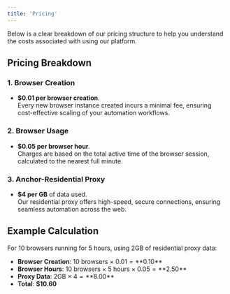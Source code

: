 ```yaml
---
title: 'Pricing'
---
```



Below is a clear breakdown of our pricing structure to help you understand the costs associated with using our platform.

## Pricing Breakdown

### 1. **Browser Creation**
- **$0.01 per browser creation**.  
  Every new browser instance created incurs a minimal fee, ensuring cost-effective scaling of your automation workflows.

### 2. **Browser Usage**
- **$0.05 per browser hour**.  
  Charges are based on the total active time of the browser session, calculated to the nearest full minute.

### 3. **Anchor-Residential Proxy**
- **$4 per GB** of data used.  
  Our residential proxy offers high-speed, secure connections, ensuring seamless automation across the web.


## Example Calculation
For 10 browsers running for 5 hours, using 2GB of residential proxy data:
- **Browser Creation**: 10 browsers × $0.01 = **$0.10**  
- **Browser Hours**: 10 browsers × 5 hours × $0.05 = **$2.50**  
- **Proxy Data**: 2GB × $4 = **$8.00**  
- **Total**: **$10.60**  

